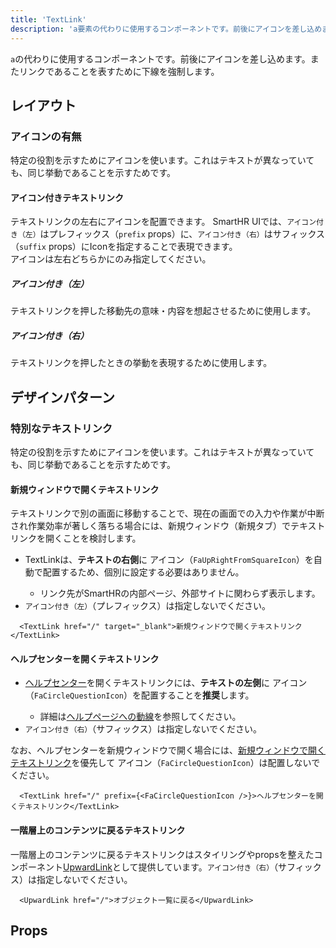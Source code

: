 ```yaml
---
title: 'TextLink'
description: 'a要素の代わりに使用するコンポーネントです。前後にアイコンを差し込めます。またリンクであることを表すために下線を強制します。'
---
```


`a`の代わりに使用するコンポーネントです。前後にアイコンを差し込めます。またリンクであることを表すために下線を強制します。

<ComponentStory name="TextLink" />

## レイアウト

### アイコンの有無

特定の役割を示すためにアイコンを使います。これはテキストが異なっていても、同じ挙動であることを示すためです。

#### アイコン付きテキストリンク

テキストリンクの左右にアイコンを配置できます。
SmartHR UIでは、`アイコン付き（左）`はプレフィックス（`prefix` props）に、`アイコン付き（右）`はサフィックス（`suffix` props）にIconを指定することで表現できます。  
アイコンは左右どちらかにのみ指定してください。

##### アイコン付き（左）

テキストリンクを押した移動先の意味・内容を想起させるために使用します。

##### アイコン付き（右）

テキストリンクを押したときの挙動を表現するために使用します。

## デザインパターン

### 特別なテキストリンク

特定の役割を示すためにアイコンを使います。これはテキストが異なっていても、同じ挙動であることを示すためです。

#### 新規ウィンドウで開くテキストリンク 

テキストリンクで別の画面に移動することで、現在の画面での入力や作業が中断され作業効率が著しく落ちる場合には、新規ウィンドウ（新規タブ）でテキストリンクを開くことを検討します。

- TextLinkは、**テキストの右側**に <FaUpRightFromSquareIcon alt="新規ウィンドウ" color="TEXT_LINK" /> アイコン（`FaUpRightFromSquareIcon`）を自動で配置するため、個別に設定する必要はありません。
    - リンク先がSmartHRの内部ページ、外部サイトに関わらず表示します。
- `アイコン付き（左）`（プレフィックス）は指定しないでください。

```tsx editable
  <TextLink href="/" target="_blank">新規ウィンドウで開くテキストリンク</TextLink>
```

#### ヘルプセンターを開くテキストリンク

- [ヘルプセンター](https://support.smarthr.jp/ja/)を開くテキストリンクには、**テキストの左側**に <FaCircleQuestionIcon alt="ヘルプセンター" color="TEXT_LINK" /> アイコン（`FaCircleQuestionIcon`）を配置することを**推奨**します。
  - 詳細は[ヘルプページへの動線](/products/contents/ui-text/help-link/#h3-2)を参照してください。
- `アイコン付き（右）`（サフィックス）は指定しないでください。

なお、ヘルプセンターを新規ウィンドウで開く場合には、[新規ウィンドウで開くテキストリンク](#h4-1)を優先して <FaCircleQuestionIcon alt="ヘルプセンター" color="TEXT_LINK" /> アイコン（`FaCircleQuestionIcon`）は配置しないでください。

```tsx editable
  <TextLink href="/" prefix={<FaCircleQuestionIcon />}>ヘルプセンターを開くテキストリンク</TextLink>
```

#### 一階層上のコンテンツに戻るテキストリンク

一階層上のコンテンツに戻るテキストリンクはスタイリングやpropsを整えたコンポーネント[UpwardLink](/products/components/text-link/upward-link/)として提供しています。`アイコン付き（右）`（サフィックス）は指定しないでください。

```tsx editable
  <UpwardLink href="/">オブジェクト一覧に戻る</UpwardLink>
```

## Props

<ComponentPropsTable name="TextLink" />
